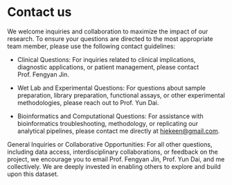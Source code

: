 # Contact us

We welcome inquiries and collaboration to maximize the impact of our research. To ensure your questions are directed to the most appropriate team member, please use the following contact guidelines:

-   Clinical Questions: For inquiries related to clinical implications, diagnostic applications, or patient management, please contact Prof. Fengyan Jin.

-   Wet Lab and Experimental Questions: For questions about sample preparation, library preparation, functional assays, or other experimental methodologies, please reach out to Prof. Yun Dai.

-   Bioinformatics and Computational Questions: For assistance with bioinformatics troubleshooting, methodology, or replicating our analytical pipelines, please contact me directly at [hiekeen\@gmail.com](mailto:hiekeen@gmail.com).

General Inquiries or Collaborative Opportunities: For all other questions, including data access, interdisciplinary collaborations, or feedback on the project, we encourage you to email Prof. Fengyan Jin, Prof. Yun Dai, and me collectively. We are deeply invested in enabling others to explore and build upon this dataset.
